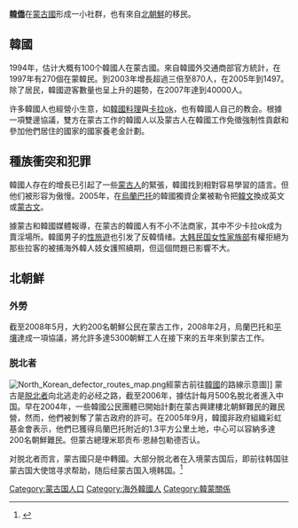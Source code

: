 '''[[韓僑|韓僑]]'''在[[蒙古國|蒙古國]]形成一小社群，也有來自[[北朝鮮|北朝鮮]]的移民。

==韓國==
1994年，估计大概有100个韓國人在蒙古國。來自韓國外交通商部官方統計，在1997年有270個在蒙韓民。到2003年增長超過三倍至870人，在2005年到1497。除了居民，韓國遊客數量也呈上升的趨勢，在2007年達到40000人。

许多韓國人也經營小生意，如[[韓國料理|韓國料理]]與[[卡拉ok|卡拉ok]]，也有韓國人自己的教会。根據一項雙邊協議，雙方在蒙古工作的韓國人以及蒙古人在韓國工作免徵強制性貢獻和參加他們居住的國家的國家養老金計劃。 

==種族衝突和犯罪==
韓國人存在的增長已引起了一些[[蒙古人|蒙古人]]的緊張，韓國找到相對容易學習的語言。但他们被形容为傲慢。2005年，在[[烏蘭巴托|烏蘭巴托]]的韓國獨資企業被勒令把[[韓文|韓文]]換成英文或[[蒙古文|蒙古文]]。

據蒙古和韓國媒體報導，在蒙古的韓國人有不小不法商家，其中不少卡拉ok成为賣淫場所。韓國男子的[[性旅遊|性旅遊]]也引发了反韓情绪。[[大韩民国女性家族部|大韩民国女性家族部]]有權拒絕为那些拉客的被捕海外韓人妓女護照續期，但這個問題已影響不大。

==北朝鮮==

===外勞===

截至2008年5月，大約200名朝鮮公民在蒙古工作，2008年2月，烏蘭巴托和[[平壤|平壤]]達成一項協議，將允許多達5300朝鮮工人在接下來的五年來到蒙古工作。

===脱北者===
[[File:North_Korean_defector_routes_map.png|thumb]]經蒙古前往[[韓國|韓國]]的路線示意圖]]
蒙古是[[脱北者|脱北者]]向北逃走的必经之路，截至2006年，據估計每月500名脫北者進入中国。早在2004年，一些韓國公民團體已開始計劃在蒙古興建樓北朝鮮難民的難民營，然而，他們被剝奪了蒙古政府的許可。在2005年9月，韓國非政府組織彩虹基金會表示，他們已獲得烏蘭巴托附近的1.3平方公里土地，中心可以容納多達200名朝鮮難民。但蒙古總理米耶贡布·恩赫包勒德否认。

对脱北者而言，蒙古國只是中轉國。大部分脱北者在入境蒙古国后，即前往韩国驻蒙古国大使馆寻求帮助，随后经蒙古国入境韩国。<ref name="Phillips-2014">{{Cite web |title=Escape from North Korea: 'How I escaped horrors of life under Kim Jong-il' |last=Phillips |first=Tom |date=October 10, 2014 |website= |publisher=''[[The_Daily_Telegraph|The Daily Telegraph]]'' |url=https://www.telegraph.co.uk/news/worldnews/asia/northkorea/11138496/Escape-from-North-Korea-How-I-escaped-horrors-of-life-under-Kim-Jong-il.html |accessdate=2015-09-18 |archive-date=2018-09-11 |archive-url=https://web.archive.org/web/20180911190326/https://www.telegraph.co.uk/news/worldnews/asia/northkorea/11138496/Escape-from-North-Korea-How-I-escaped-horrors-of-life-under-Kim-Jong-il.html }}</ref>

{{韓僑}}
[[Category:蒙古国人口|Category:蒙古国人口]]
[[Category:海外韓國人|Category:海外韓國人]]
[[Category:韓蒙關係|Category:韓蒙關係]]